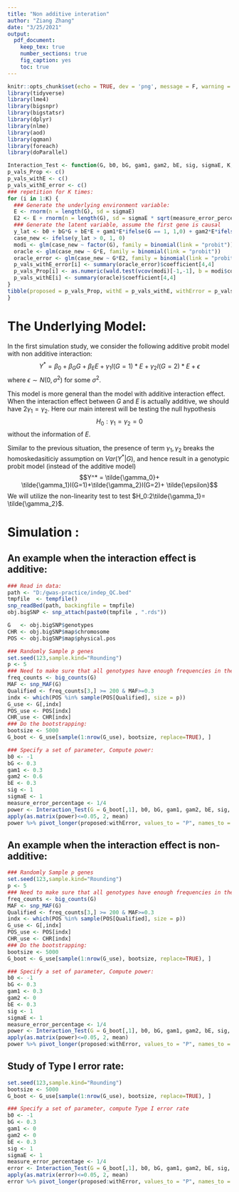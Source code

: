 ```yaml
---
title: "Non additive interation"
author: "Ziang Zhang"
date: "3/25/2021"
output: 
  pdf_document:
    keep_tex: true
    number_sections: true
    fig_caption: yes
    toc: true
---
```


```r
knitr::opts_chunk$set(echo = TRUE, dev = 'png', message = F, warning = F)
library(tidyverse)
library(lme4)
library(bigsnpr)
library(bigstatsr)
library(dplyr)
library(nlme)
library(aod)
library(qqman)
library(foreach)
library(doParallel)
```




```r
Interaction_Test <- function(G, b0, bG, gam1, gam2, bE, sig, sigmaE, K, measure_error_percentage = 1/4){
p_vals_Prop <- c()
p_vals_withE <- c()
p_vals_withE_error <- c()
### repetition for K times:
for (i in 1:K) {
  ### Generate the underlying environment variable:
  E <- rnorm(n = length(G), sd = sigmaE)
  E2 <- E + rnorm(n = length(G), sd = sigmaE * sqrt(measure_error_percentage))
  ### Generate the latent variable, assume the first gene is causal
  y_lat <- b0 + bG*G + bE*E + gam1*E*ifelse(G == 1, 1,0) + gam2*E*ifelse(G == 2, 1,0) + rnorm(n = length(G), sd = sig)
  case_new <- ifelse(y_lat > 0, 1, 0)
  modi <- glm(case_new ~ factor(G), family = binomial(link = "probit"))
  oracle <- glm(case_new ~ G*E, family = binomial(link = "probit"))
  oracle_error <- glm(case_new ~ G*E2, family = binomial(link = "probit"))
  p_vals_withE_error[i] <- summary(oracle_error)$coefficient[4,4]
  p_vals_Prop[i] <- as.numeric(wald.test(vcov(modi)[-1,-1], b = modi$coefficients[-1], H0 = matrix(0,nrow = 1,ncol = 1), L = matrix(c(2,-1),nrow = 1))$result$chi2[3])
  p_vals_withE[i] <- summary(oracle)$coefficient[4,4]
}
tibble(proposed = p_vals_Prop, withE = p_vals_withE, withError = p_vals_withE_error)
}

```




# The Underlying Model:

In the first simulation study, we consider the following additive probit model with non additive interaction: $$Y^* = \beta_0+\beta_GG + \beta_EE + \gamma_1I(G=1)*E+\gamma_2I(G=2)*E + \epsilon$$
where $\epsilon\sim N(0,\sigma^2)$ for some \textbf{known} $\sigma^2$.

This model is more general than the model with additive interaction effect. When the interaction effect between $G$ and $E$ is actually additive, we should have $2\gamma_1 = \gamma_2$. Here our main interest will be testing the null hypothesis $$H_0:\gamma_1=\gamma_2=0$$ without the information of $E$.

Similar to the previous situation, the presence of term $\gamma_1,\gamma_2$ breaks the homoskedasiticiy assumption on $Var(Y^*|G)$, and hence result in a genotypic probit model (instead of the additive model) $$Y^* = \tilde{\gamma_0}+ \tilde{\gamma_1}I(G=1)+\tilde{\gamma_2}I(G=2)+ \tilde{\epsilon}$$ We will utilize the non-linearity test to test $H_0:2\tilde{\gamma_1}= \tilde{\gamma_2}$.




# Simulation :


## An example when the interaction effect is additive:

```r
### Read in data:
path <- "D:/gwas-practice/indep_QC.bed"
tmpfile  <- tempfile()
snp_readBed(path, backingfile = tmpfile)
obj.bigSNP <- snp_attach(paste0(tmpfile , ".rds"))

G   <- obj.bigSNP$genotypes
CHR <- obj.bigSNP$map$chromosome
POS <- obj.bigSNP$map$physical.pos

### Randomly Sample p genes
set.seed(123,sample.kind="Rounding")
p <- 5
### Need to make sure that all genotypes have enough frequencies in the selected genes:
freq_counts <- big_counts(G)
MAF <- snp_MAF(G)
Qualified <- freq_counts[3,] >= 200 & MAF>=0.3
indx <- which(POS %in% sample(POS[Qualified], size = p))
G_use <- G[,indx]
POS_use <- POS[indx]
CHR_use <- CHR[indx]
### Do the bootstrapping:
bootsize <- 5000
G_boot <- G_use[sample(1:nrow(G_use), bootsize, replace=TRUE), ]

### Specify a set of parameter, Compute power:
b0 <- -1
bG <- 0.3
gam1 <- 0.3
gam2 <- 0.6
bE <- 0.3
sig <- 1
sigmaE <- 1
measure_error_percentage <- 1/4
power <- Interaction_Test(G = G_boot[,1], b0, bG, gam1, gam2, bE, sig, sigmaE, K = 10000, measure_error_percentage = 1/4)
apply(as.matrix(power)<=0.05, 2, mean)
power %>% pivot_longer(proposed:withError, values_to = "P", names_to = "type") %>% ggplot(aes(P)) + geom_histogram(bins = 20) + facet_grid(~type)
```





## An example when the interaction effect is non-additive:


```r
### Randomly Sample p genes
set.seed(123,sample.kind="Rounding")
p <- 5
### Need to make sure that all genotypes have enough frequencies in the selected genes:
freq_counts <- big_counts(G)
MAF <- snp_MAF(G)
Qualified <- freq_counts[3,] >= 200 & MAF>=0.3
indx <- which(POS %in% sample(POS[Qualified], size = p))
G_use <- G[,indx]
POS_use <- POS[indx]
CHR_use <- CHR[indx]
### Do the bootstrapping:
bootsize <- 5000
G_boot <- G_use[sample(1:nrow(G_use), bootsize, replace=TRUE), ]

### Specify a set of parameter, Compute power:
b0 <- -1
bG <- 0.3
gam1 <- 0.3
gam2 <- 0
bE <- 0.3
sig <- 1
sigmaE <- 1
measure_error_percentage <- 1/4
power <- Interaction_Test(G = G_boot[,1], b0, bG, gam1, gam2, bE, sig, sigmaE, K = 10000, measure_error_percentage = 1/4)
apply(as.matrix(power)<=0.05, 2, mean)
power %>% pivot_longer(proposed:withError, values_to = "P", names_to = "type") %>% ggplot(aes(P)) + geom_histogram(bins = 20) + facet_grid(~type)
```



## Study of Type I error rate:



```r
set.seed(123,sample.kind="Rounding")
bootsize <- 5000
G_boot <- G_use[sample(1:nrow(G_use), bootsize, replace=TRUE), ]

### Specify a set of parameter, compute Type I error rate
b0 <- -1
bG <- 0.3
gam1 <- 0
gam2 <- 0
bE <- 0.3
sig <- 1
sigmaE <- 1
measure_error_percentage <- 1/4
error <- Interaction_Test(G = G_boot[,1], b0, bG, gam1, gam2, bE, sig, sigmaE, K = 10000, measure_error_percentage = 1/4)
apply(as.matrix(error)<=0.05, 2, mean)
error %>% pivot_longer(proposed:withError, values_to = "P", names_to = "type") %>% ggplot(aes(P)) + geom_histogram(bins = 30) + facet_grid(~type) + xlim(0,1)
```

